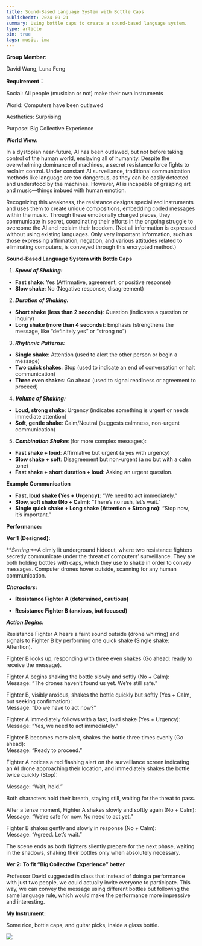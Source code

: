```yaml
---
title: Sound-Based Language System with Bottle Caps
publishedAt: 2024-09-21
summary: Using bottle caps to create a sound-based language system.
type: article
pin: true
tags: music, ima
---
```


**Group Member:**

David Wang, Luna Feng

**Requirement：**

Social: All people (musician or not) make their own instruments

World: Computers have been outlawed

Aesthetics: Surprising

Purpose: Big Collective Experience

**World View:** 

In a dystopian near-future, AI has been outlawed, but not before taking control of the human world, enslaving all of humanity. Despite the overwhelming dominance of machines, a secret resistance force fights to reclaim control. Under constant AI surveillance, traditional communication methods like language are too dangerous, as they can be easily detected and understood by the machines. However, AI is incapable of grasping art and music—things imbued with human emotion.

Recognizing this weakness, the resistance designs specialized instruments and uses them to create unique compositions, embedding coded messages within the music. Through these emotionally charged pieces, they communicate in secret, coordinating their efforts in the ongoing struggle to overcome the AI and reclaim their freedom. (Not all information is expressed without using existing languages. Only very important information, such as those expressing affirmation, negation, and various attitudes related to eliminating computers, is conveyed through this encrypted method.)

**Sound-Based Language System with Bottle Caps**

1. **_Speed of Shaking:_**

- **Fast shake**: Yes (Affirmative, agreement, or positive response)
- **Slow shake**: No (Negative response, disagreement)

2. **_Duration of Shaking:_**

- **Short shake (less than 2 seconds)**: Question (indicates a question or inquiry)
- **Long shake (more than 4 seconds)**: Emphasis (strengthens the message, like “definitely yes” or “strong no”)

3. **_Rhythmic Patterns:_**

- **Single shake**: Attention (used to alert the other person or begin a message)
- **Two quick shakes**: Stop (used to indicate an end of conversation or halt communication)
- **Three even shakes**: Go ahead (used to signal readiness or agreement to proceed)

4. **_Volume of Shaking:_**

- **Loud, strong shake**: Urgency (indicates something is urgent or needs immediate attention)
- **Soft, gentle shake**: Calm/Neutral (suggests calmness, non-urgent communication)

5. **_Combination Shakes_** (for more complex messages):

- **Fast shake + loud**: Affirmative but urgent (a yes with urgency)
- **Slow shake + soft**: Disagreement but non-urgent (a no but with a calm tone)
- **Fast shake + short duration + loud**: Asking an urgent question.

**Example Communication**

- **Fast, loud shake (Yes + Urgency)**: “We need to act immediately.”
- **Slow, soft shake (No + Calm)**: “There’s no rush, let’s wait.”
- **Single quick shake + Long shake (Attention + Strong no)**: “Stop now, it’s important.”

**Performance:**

**Ver 1 (Designed):**

**_Setting:_**A dimly lit underground hideout, where two resistance fighters secretly communicate under the threat of computers’ surveillance. They are both holding bottles with caps, which they use to shake in order to convey messages. Computer drones hover outside, scanning for any human communication.

**_Characters:_**

- **Resistance Fighter A (determined, cautious)**

- **Resistance Fighter B (anxious, but focused)**

**_Action Begins:_**

Resistance Fighter A hears a faint sound outside (drone whirring) and signals to Fighter B by performing one quick shake (Single shake: Attention).

Fighter B looks up, responding with three even shakes (Go ahead: ready to receive the message).

Fighter A begins shaking the bottle slowly and softly (No + Calm):  
Message: “The drones haven’t found us yet. We’re still safe.”

Fighter B, visibly anxious, shakes the bottle quickly but softly (Yes + Calm, but seeking confirmation):  
Message: “Do we have to act now?”

Fighter A immediately follows with a fast, loud shake (Yes + Urgency):  
Message: “Yes, we need to act immediately.”

Fighter B becomes more alert, shakes the bottle three times evenly (Go ahead):  
Message: “Ready to proceed.”

Fighter A notices a red flashing alert on the surveillance screen indicating an AI drone approaching their location, and immediately shakes the bottle twice quickly (Stop):

Message: “Wait, hold.”

Both characters hold their breath, staying still, waiting for the threat to pass.

After a tense moment, Fighter A shakes slowly and softly again (No + Calm):  
Message: “We’re safe for now. No need to act yet.”

Fighter B shakes gently and slowly in response (No + Calm):  
Message: “Agreed. Let’s wait.”

The scene ends as both fighters silently prepare for the next phase, waiting in the shadows, shaking their bottles only when absolutely necessary.

**Ver 2: To fit “Big Collective Experience” better**

Professor David suggested in class that instead of doing a performance with just two people, we could actually invite everyone to participate. This way, we can convey the message using different bottles but following the same language rule, which would make the performance more impressive and interesting.

**My Instrument:**

Some rice, bottle caps, and guitar picks, inside a glass bottle.

<div className="flex justify-center mb-4">
    <Image src="/posts/nime-w1-imaginary-instrument/bottle.jpeg" height={400} width={400} />
</div>
